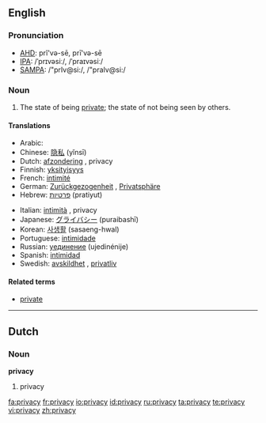 ==English==

===Pronunciation===
*[[w:AHD|AHD]]: prĭ'və-sē, prī'və-sē
*[[w:IPA|IPA]]: /ˈprɪvəsiː/, /ˈpraɪvəsiː/
*[[w:SAMPA|SAMPA]]: /"prIv@si:/, /"praIv@si:/

===Noun===
{{wikipedia}}
{{en-noun|-}}

# The state of being [[private]]; the state of not being seen by others.

====Translations====
{{trans-top|state of being private}}
*Arabic: {{Arab|[[سرية]]}} {{IPAchar|(seríyya)}} {{f}}
*Chinese: [[隐私]] (yǐnsī)
*Dutch: [[afzondering]] {{f}}, privacy {{f}}
*Finnish: [[yksityisyys]]
*French: [[intimité]] {{f}}
*German: [[Zurückgezogenheit]] {{f}}, [[Privatsphäre]] {{f}}
*Hebrew: [[פרטיות]] (pratiyut) {{f}}
{{trans-mid}}
*Italian: [[intimità]] {{f}}, privacy {{f}}
*Japanese: [[グライバシー]] (puraibashī)
*Korean: [[사생활]] (sasaeng-hwal)
*Portuguese: [[intimidade]] {{f}}
*Russian: [[уединение]] (ujedinénije) {{n}}
*Spanish: [[intimidad]] {{f}}
*Swedish: [[avskildhet]] {{c}}, [[privatliv]]
{{trans-bottom}}

====Related terms====
*[[private]]

----

==Dutch==

===Noun===
'''privacy'''

# privacy

[[fa:privacy]]
[[fr:privacy]]
[[io:privacy]]
[[id:privacy]]
[[ru:privacy]]
[[ta:privacy]]
[[te:privacy]]
[[vi:privacy]]
[[zh:privacy]]